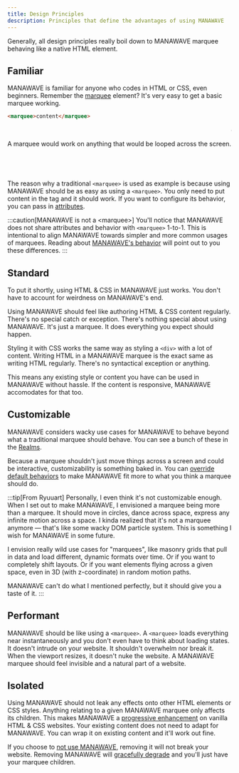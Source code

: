```yaml
---
title: Design Principles
description: Principles that define the advantages of using MANAWAVE
---
```


Generally, all design principles really boil down to MANAWAVE marquee behaving like a
native HTML element.

## Familiar

MANAWAVE is familiar for anyone who codes in HTML or CSS, even beginners. Remember the [marquee](https://developer.mozilla.org/en-US/docs/Web/HTML/Element/marquee) element?
It's very easy to get a basic marquee working.

```html
<marquee>content</marquee>
```

<marquee scrollamount="2">content</marquee>

A marquee would work on anything that would be looped across the screen.

<marquee direction="up" scrollamount="2">
  <pre>This will loop even though it's not just text</pre>
</marquee>

The reason why a traditional `<marquee>` is used as example is because
using MANAWAVE should be as easy as using a `<marquee>`. You only
need to put content in the tag and it should work. If you want to
configure its behavior, you can pass in [attributes](/docs/reference/attributes).

:::caution[MANAWAVE is not a \<marquee\>]
You'll notice that MANAWAVE does not share attributes and behavior with `<marquee>` 1-to-1.
This is intentional to align MANAWAVE towards simpler and more common usages of marquees.
Reading about [MANAWAVE's behavior](/docs/reference/behavior) will point out to you these differences.
:::

## Standard

To put it shortly, using HTML & CSS in MANAWAVE just works. You don't have to account for
weirdness on MANAWAVE's end.

Using MANAWAVE should feel like authoring HTML & CSS content regularly.
There's no special catch or exception. There's nothing special about
using MANAWAVE. It's just a marquee. It does everything you expect should happen.

Styling it with CSS works the same way as styling a `<div>` with a lot of content.
Writing HTML in a MANAWAVE marquee is the exact same as writing HTML regularly. There's no
syntactical exception or anything.

This means any existing style or content you have can be used in MANAWAVE without hassle.
If the content is responsive, MANAWAVE accomodates for that too.

## Customizable

MANAWAVE considers wacky use cases for MANAWAVE to behave beyond what a traditional
marquee should behave. You can see a bunch of these in the [Realms](/#realms).

Because a marquee shouldn't just move things across a screen and could be interactive,
customizability is something baked in. You can [override default behaviors](/docs/guides/overrides)
to make MANAWAVE fit more to what you think a marquee should do.

:::tip[From Ryuuart]
Personally, I even think it's not customizable enough. When I set out to make MANAWAVE,
I envisioned a marquee being more than a marquee. It should move in circles, dance across space,
express any infinite motion across a space. I kinda realized that it's not a marquee anymore —
that's like some wacky DOM particle system. This is something I wish for MANAWAVE in some future.

I envision really wild use cases for "marquees", like masonry grids that pull in data
and load different, dynamic formats over time. Or if you want to completely shift layouts.
Or if you want elements flying across a given space, even in 3D (with z-coordinate) in random motion paths.

MANAWAVE can't do what I mentioned perfectly, but it should give you a taste of it.
:::

## Performant

MANAWAVE should be like using a `<marquee>`. A `<marquee>` loads everything near
instantaneously and you don't even have to think about loading states. It doesn't
intrude on your website. It shouldn't overwhelm nor break it. When the viewport resizes,
it doesn't nuke the website. A MANAWAVE marquee should feel invisible and a natural part of a website.

## Isolated

Using MANAWAVE should not leak any effects onto other HTML elements or CSS styles.
Anything relating to a given MANAWAVE marquee only affects its children. This makes
MANAWAVE a [progressive enhancement](https://developer.mozilla.org/en-US/docs/Glossary/Progressive_Enhancement) on vanilla HTML & CSS websites.
Your existing content does not need to adapt for MANAWAVE. You can wrap it on existing content and it'll work out fine.

If you choose to [not use MANAWAVE](/docs/reference/limits), removing it will not break your website.
Removing MANAWAVE will [gracefully degrade](https://developer.mozilla.org/en-US/docs/Glossary/Graceful_degradation) and you'll just have your marquee children.
